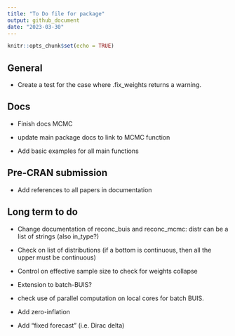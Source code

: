 ---
title: "To Do file for package"
output: github_document
date: "2023-03-30"
---

```{r setup, include=FALSE}
knitr::opts_chunk$set(echo = TRUE)
```

## General

* Create a test for the case where .fix_weights returns a warning.


## Docs

* Finish docs MCMC

* update main package docs to link to MCMC function

* Add basic examples for all main functions

## Pre-CRAN submission

* Add references to all papers in documentation


## Long term to do

* Change documentation of reconc_buis and reconc_mcmc: distr can be a list of strings (also in_type?)

* Check on list of distributions (if a bottom is continuous, then all the upper must be continuous)

* Control on effective sample size to check for weights collapse

* Extension to batch-BUIS?

* check use of parallel computation on local cores for batch BUIS.

* Add zero-inflation

* Add "fixed forecast" (i.e. Dirac delta)
